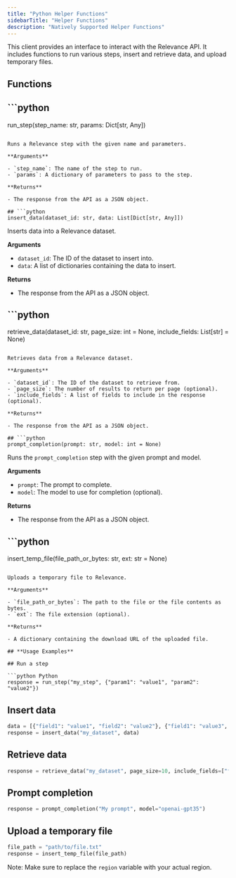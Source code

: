 ```yaml
---
title: "Python Helper Functions"
sidebarTitle: "Helper Functions"
description: "Natively Supported Helper Functions"
---
```


This client provides an interface to interact with the Relevance API. It includes functions to run various steps, insert and retrieve data, and upload temporary files.

## **Functions**

## ```python
run_step(step_name: str, params: Dict[str, Any])
```

Runs a Relevance step with the given name and parameters.

**Arguments**

- `step_name`: The name of the step to run.
- `params`: A dictionary of parameters to pass to the step.

**Returns**

- The response from the API as a JSON object.

## ```python
insert_data(dataset_id: str, data: List[Dict[str, Any]])
```

Inserts data into a Relevance dataset.

**Arguments**

- `dataset_id`: The ID of the dataset to insert into.
- `data`: A list of dictionaries containing the data to insert.

**Returns**

- The response from the API as a JSON object.

## ```python
retrieve_data(dataset_id: str, page_size: int = None, include_fields: List[str] = None)
```

Retrieves data from a Relevance dataset.

**Arguments**

- `dataset_id`: The ID of the dataset to retrieve from.
- `page_size`: The number of results to return per page (optional).
- `include_fields`: A list of fields to include in the response (optional).

**Returns**

- The response from the API as a JSON object.

## ```python
prompt_completion(prompt: str, model: int = None)
```

Runs the `prompt_completion` step with the given prompt and model.

**Arguments**

- `prompt`: The prompt to complete.
- `model`: The model to use for completion (optional).

**Returns**

- The response from the API as a JSON object.

## ```python
insert_temp_file(file_path_or_bytes: str, ext: str = None)
```

Uploads a temporary file to Relevance.

**Arguments**

- `file_path_or_bytes`: The path to the file or the file contents as bytes.
- `ext`: The file extension (optional).

**Returns**

- A dictionary containing the download URL of the uploaded file.

## **Usage Examples**

## Run a step

```python Python
response = run_step("my_step", {"param1": "value1", "param2": "value2"})
```

## Insert data

```python Python
data = [{"field1": "value1", "field2": "value2"}, {"field1": "value3", "field2": "value4"}]
response = insert_data("my_dataset", data)
```

## Retrieve data

```python Python
response = retrieve_data("my_dataset", page_size=10, include_fields=["field1", "field2"])
```

## Prompt completion

```python Python
response = prompt_completion("My prompt", model="openai-gpt35")
```

## Upload a temporary file

```python Python
file_path = "path/to/file.txt"
response = insert_temp_file(file_path)
```

Note: Make sure to replace the `region` variable with your actual region.